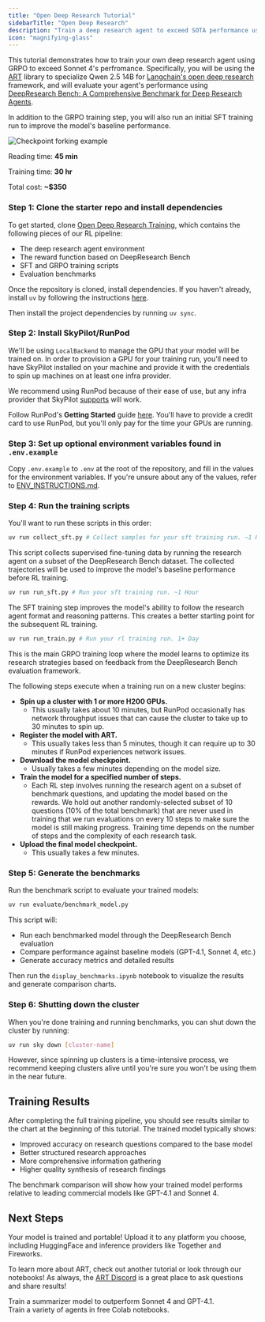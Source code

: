 ```yaml
---
title: "Open Deep Research Tutorial"
sidebarTitle: "Open Deep Research"
description: "Train a deep research agent to exceed SOTA performance using GRPO and SFT."
icon: "magnifying-glass"
---
```


This tutorial demonstrates how to train your own deep research agent using GRPO to exceed Sonnet 4's perfromance. Specifically, you will be using the [ART](https://github.com/OpenPipe/ART) library to specialize Qwen 2.5 14B for [Langchain's open deep research](https://github.com/langchain-ai/open_deep_research) framework, and will evaluate your agent's performance using [DeepResearch Bench: A Comprehensive Benchmark for Deep Research Agents](https://github.com/Ayanami0730/deep_research_bench).

In addition to the GRPO training step, you will also run an initial SFT training run to improve the model's baseline performance.

<Frame caption="Accuracy of a Qwen 2.5 14B Instruct model (the same model you will be training) as it learns to perform deep research, eventually exceeding the performance of GPT-4.1 and Sonnet 4.">
  <img
    src="/images/open-deep-research-progress.png"
    alt="Checkpoint forking example"
    style={{ maxWidth: "100%", height: "auto" }}
  />
</Frame>

<Info>

Reading time: <b>45 min</b>

Training time: <b>30 hr</b>

Total cost: <b>~$350</b>

</Info>

### Step 1: Clone the starter repo and install dependencies

To get started, clone [Open Deep Research Training](https://github.com/OpenPipe/open_deep_research_training), which contains the following pieces of our RL pipeline:

- The deep research agent environment
- The reward function based on DeepResearch Bench
- SFT and GRPO training scripts
- Evaluation benchmarks

Once the repository is cloned, install dependencies. If you haven't already, install `uv` by following the instructions [here](https://docs.astral.sh/uv/getting-started/installation/).

Then install the project dependencies by running `uv sync`.

### Step 2: Install SkyPilot/RunPod

We'll be using `LocalBackend` to manage the GPU that your model will be trained on. In order to provision a GPU for your training run, you'll need to have SkyPilot installed on your machine and provide it with the credentials to spin up machines on at least one infra provider.

We recommend using RunPod because of their ease of use, but any infra provider that SkyPilot [supports](https://docs.skypilot.co/en/latest/overview.html#bringing-your-infra) will work.

Follow RunPod's **Getting Started** guide [here](https://docs.runpod.io/integrations/skypilot/). You'll have to provide a credit card to use RunPod, but you'll only pay for the time your GPUs are running.

### Step 3: Set up optional environment variables found in `.env.example`

Copy `.env.example` to `.env` at the root of the repository, and fill in the values for the environment variables. If you're unsure about any of the values, refer to [ENV_INSTRUCTIONS.md](https://github.com/OpenPipe/open_deep_research_training/blob/main/ENV_INSTRUCTIONS.md).

### Step 4: Run the training scripts

You'll want to run these scripts in this order:

```bash
uv run collect_sft.py # Collect samples for your sft training run. ~1 Hour
```

This script collects supervised fine-tuning data by running the research agent on a subset of the DeepResearch Bench dataset. The collected trajectories will be used to improve the model's baseline performance before RL training.

```bash
uv run run_sft.py # Run your sft training run. ~1 Hour
```

The SFT training step improves the model's ability to follow the research agent format and reasoning patterns. This creates a better starting point for the subsequent RL training.

```bash
uv run run_train.py # Run your rl training run. 1+ Day
```

This is the main GRPO training loop where the model learns to optimize its research strategies based on feedback from the DeepResearch Bench evaluation framework.

The following steps execute when a training run on a new cluster begins:

- **Spin up a cluster with 1 or more H200 GPUs.**
  - This usually takes about 10 minutes, but RunPod occasionally has network throughput issues that can cause the cluster to take up to 30 minutes to spin up.
- **Register the model with ART.**
  - This usually takes less than 5 minutes, though it can require up to 30 minutes if RunPod experiences network issues.
- **Download the model checkpoint.**
  - Usually takes a few minutes depending on the model size.
- **Train the model for a specified number of steps.**
  - Each RL step involves running the research agent on a subset of benchmark questions, and updating the model based on the rewards. We hold out another randomly-selected subset of 10 questions (10% of the total benchmark) that are never used in training that we run evaluations on every 10 steps to make sure the model is still making progress. Training time depends on the number of steps and the complexity of each research task.
- **Upload the final model checkpoint.**
  - This usually takes a few minutes.

### Step 5: Generate the benchmarks

Run the benchmark script to evaluate your trained models:

```bash
uv run evaluate/benchmark_model.py
```

This script will:

- Run each benchmarked model through the DeepResearch Bench evaluation
- Compare performance against baseline models (GPT-4.1, Sonnet 4, etc.)
- Generate accuracy metrics and detailed results

Then run the `display_benchmarks.ipynb` notebook to visualize the results and generate comparison charts.

### Step 6: Shutting down the cluster

When you're done training and running benchmarks, you can shut down the cluster by running:

```bash
uv run sky down [cluster-name]
```

However, since spinning up clusters is a time-intensive process, we recommend keeping clusters alive until you're sure you won't be using them in the near future.

## Training Results

After completing the full training pipeline, you should see results similar to the chart at the beginning of this tutorial. The trained model typically shows:

- Improved accuracy on research questions compared to the base model
- Better structured research approaches
- More comprehensive information gathering
- Higher quality synthesis of research findings

The benchmark comparison will show how your trained model performs relative to leading commercial models like GPT-4.1 and Sonnet 4.

## Next Steps

Your model is trained and portable! Upload it to any platform you choose, including HuggingFace and inference providers like Together and Fireworks.

To learn more about ART, check out another tutorial or look through our notebooks! As always, the [ART Discord](https://discord.gg/zbBHRUpwf4) is a great place to ask questions and share results!

<div className="cards-container">
  <div className="card-wrapper">
    <Card
      title="Summary RL (Tutorial)"
      icon="list"
      href="/tutorials/summarizer"
      horizontal={true}
      arrow={true}
    >
      Train a summarizer model to outperform Sonnet 4 and GPT-4.1.
    </Card>
  </div>
  <div className="card-wrapper">
    <Card
      title="ART Notebooks"
      icon="book"
      href="/getting-started/notebooks"
      horizontal={true}
      arrow={true}
    >
      Train a variety of agents in free Colab notebooks.
    </Card>
  </div>
</div>
